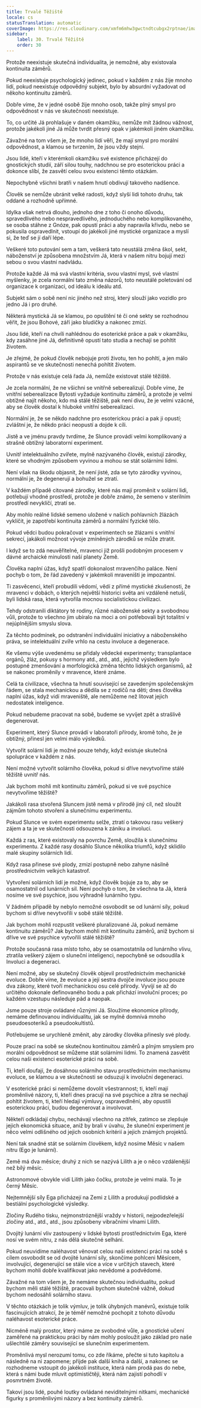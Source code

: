 ```yaml
---
title: Trvalé Těžiště
locale: cs
statusTranslation: automatic
coverImage: https://res.cloudinary.com/xmfm6mhw3gwctndtcubgx2rptnae/image/upload/v1740468922/small_cover_tratado_de_psicologia_revolucionaria_a4c0dca4e0.webp
sidebar:
    label: 30. Trvalé Těžiště
    order: 30
---
```

Protože neexistuje skutečná individualita, je nemožné, aby existovala kontinuita záměrů.

Pokud neexistuje psychologický jedinec, pokud v každém z nás žije mnoho lidí, pokud neexistuje odpovědný subjekt, bylo by absurdní vyžadovat od někoho kontinuitu záměrů.

Dobře víme, že v jedné osobě žije mnoho osob, takže plný smysl pro odpovědnost v nás ve skutečnosti neexistuje.

To, co určité Já prohlašuje v daném okamžiku, nemůže mít žádnou vážnost, protože jakékoli jiné Já může tvrdit přesný opak v jakémkoli jiném okamžiku.

Závažné na tom všem je, že mnoho lidí věří, že mají smysl pro morální odpovědnost, a klamou se tvrzením, že jsou vždy stejní.

Jsou lidé, kteří v kterémkoli okamžiku své existence přicházejí do gnostických studií, září silou touhy, nadchnou se pro esoterickou práci a dokonce slíbí, že zasvětí celou svou existenci těmto otázkám.

Nepochybně všichni bratři v našem hnutí obdivují takového nadšence.

Člověk se nemůže ubránit velké radosti, když slyší lidi tohoto druhu, tak oddané a rozhodně upřímné.

Idylka však netrvá dlouho, jednoho dne z toho či onoho důvodu, spravedlivého nebo nespravedlivého, jednoduchého nebo komplikovaného, se osoba stáhne z Gnóze, pak opustí práci a aby napravila křivdu, nebo se pokusila ospravedlnit, vstoupí do jakékoli jiné mystické organizace a myslí si, že teď se jí daří lépe.

Veškeré toto putování sem a tam, veškerá tato neustálá změna škol, sekt, náboženství je způsobena množstvím Já, která v našem nitru bojují mezi sebou o svou vlastní nadvládu.

Protože každé Já má svá vlastní kritéria, svou vlastní mysl, své vlastní myšlenky, je zcela normální tato změna názorů, toto neustálé poletování od organizace k organizaci, od ideálu k ideálu atd.

Subjekt sám o sobě není nic jiného než stroj, který slouží jako vozidlo pro jedno Já i pro druhé.

Některá mystická Já se klamou, po opuštění té či oné sekty se rozhodnou věřit, že jsou Bohové, září jako bludičky a nakonec zmizí.

Jsou lidé, kteří na chvíli nahlédnou do esoterické práce a pak v okamžiku, kdy zasáhne jiné Já, definitivně opustí tato studia a nechají se pohltit životem.

Je zřejmé, že pokud člověk nebojuje proti životu, ten ho pohltí, a jen málo aspirantů se ve skutečnosti nenechá pohltit životem.

Protože v nás existuje celá řada Já, nemůže existovat stálé těžiště.

Je zcela normální, že ne všichni se vnitřně seberealizují. Dobře víme, že vnitřní seberealizace Bytosti vyžaduje kontinuitu záměrů, a protože je velmi obtížné najít někoho, kdo má stálé těžiště, pak není divu, že je velmi vzácné, aby se člověk dostal k hluboké vnitřní seberealizaci.

Normální je, že se někdo nadchne pro esoterickou práci a pak ji opustí; zvláštní je, že někdo práci neopustí a dojde k cíli.

Jistě a ve jménu pravdy tvrdíme, že Slunce provádí velmi komplikovaný a strašně obtížný laboratorní experiment.

Uvnitř intelektuálního zvířete, mylně nazývaného člověk, existují zárodky, které se vhodným způsobem vyvinou a mohou se stát solárními lidmi.

Není však na škodu objasnit, že není jisté, zda se tyto zárodky vyvinou, normální je, že degenerují a bohužel se ztratí.

V každém případě citované zárodky, které nás mají proměnit v solární lidi, potřebují vhodné prostředí, protože je dobře známo, že semeno v sterilním prostředí nevyklíčí, ztratí se.

Aby mohlo reálné lidské semeno uložené v našich pohlavních žlázách vyklíčit, je zapotřebí kontinuita záměrů a normální fyzické tělo.

Pokud vědci budou pokračovat v experimentech se žlázami s vnitřní sekrecí, jakákoli možnost vývoje zmíněných zárodků se může ztratit.

I když se to zdá neuvěřitelné, mravenci již prošli podobným procesem v dávné archaické minulosti naší planety Země.

Člověka naplní úžas, když spatří dokonalost mravenčího paláce. Není pochyb o tom, že řád zavedený v jakémkoli mraveništi je impozantní.

Ti zasvěcenci, kteří probudili vědomí, vědí z přímé mystické zkušenosti, že mravenci v dobách, o kterých největší historici světa ani vzdáleně netuší, byli lidská rasa, která vytvořila mocnou socialistickou civilizaci.

Tehdy odstranili diktátory té rodiny, různé náboženské sekty a svobodnou vůli, protože to všechno jim ubíralo na moci a oni potřebovali být totalitní v nejúplnějším smyslu slova.

Za těchto podmínek, po odstranění individuální iniciativy a náboženského práva, se intelektuální zvíře vrhlo na cestu involuce a degenerace.

Ke všemu výše uvedenému se přidaly vědecké experimenty; transplantace orgánů, žláz, pokusy s hormony atd., atd., atd., jejichž výsledkem bylo postupné zmenšování a morfologická změna těchto lidských organismů, až se nakonec proměnily v mravence, které známe.

Celá ta civilizace, všechna ta hnutí související se zavedeným společenským řádem, se stala mechanickou a dědila se z rodičů na děti; dnes člověka naplní úžas, když vidí mraveniště, ale nemůžeme než litovat jejich nedostatek inteligence.

Pokud nebudeme pracovat na sobě, budeme se vyvíjet zpět a strašlivě degenerovat.

Experiment, který Slunce provádí v laboratoři přírody, kromě toho, že je obtížný, přinesl jen velmi málo výsledků.

Vytvořit solární lidi je možné pouze tehdy, když existuje skutečná spolupráce v každém z nás.

Není možné vytvořit solárního člověka, pokud si dříve nevytvoříme stálé těžiště uvnitř nás.

Jak bychom mohli mít kontinuitu záměrů, pokud si ve své psychice nevytvoříme těžiště?

Jakákoli rasa stvořená Sluncem jistě nemá v přírodě jiný cíl, než sloužit zájmům tohoto stvoření a slunečnímu experimentu.

Pokud Slunce ve svém experimentu selže, ztratí o takovou rasu veškerý zájem a ta je ve skutečnosti odsouzena k zániku a involuci.

Každá z ras, které existovaly na povrchu Země, sloužila k slunečnímu experimentu. Z každé rasy dosáhlo Slunce několika triumfů, když sklidilo malé skupiny solárních lidí.

Když rasa přinese své plody, zmizí postupně nebo zahyne násilně prostřednictvím velkých katastrof.

Vytvoření solárních lidí je možné, když člověk bojuje za to, aby se osamostatnil od lunárních sil. Není pochyb o tom, že všechna ta Já, která nosíme ve své psychice, jsou výhradně lunárního typu.

V žádném případě by nebylo nemožné osvobodit se od lunární síly, pokud bychom si dříve nevytvořili v sobě stálé těžiště.

Jak bychom mohli rozpustit veškeré pluralizované Já, pokud nemáme kontinuitu záměrů? Jak bychom mohli mít kontinuitu záměrů, aniž bychom si dříve ve své psychice vytvořili stálé těžiště?

Protože současná rasa místo toho, aby se osamostatnila od lunárního vlivu, ztratila veškerý zájem o sluneční inteligenci, nepochybně se odsoudila k Involuci a degeneraci.

Není možné, aby se skutečný člověk objevil prostřednictvím mechanické evoluce. Dobře víme, že evoluce a její sestra dvojče involuce jsou pouze dva zákony, které tvoří mechanickou osu celé přírody. Vyvíjí se až do určitého dokonale definovaného bodu a pak přichází involuční proces; po každém vzestupu následuje pád a naopak.

Jsme pouze stroje ovládané různými Já. Sloužíme ekonomice přírody, nemáme definovanou individualitu, jak se mylně domnívá mnoho pseudoesoteriků a pseudookultistů.

Potřebujeme se urychleně změnit, aby zárodky člověka přinesly své plody.

Pouze prací na sobě se skutečnou kontinuitou záměrů a plným smyslem pro morální odpovědnost se můžeme stát solárními lidmi. To znamená zasvětit celou naši existenci esoterické práci na sobě.

Ti, kteří doufají, že dosáhnou solárního stavu prostřednictvím mechanismu evoluce, se klamou a ve skutečnosti se odsuzují k involuční degeneraci.

V esoterické práci si nemůžeme dovolit všestrannost; ti, kteří mají proměnlivé názory, ti, kteří dnes pracují na své psychice a zítra se nechají pohltit životem, ti, kteří hledají výmluvy, ospravedlnění, aby opustili esoterickou práci, budou degenerovat a involvovat.

Někteří odkládají chybu, nechávají všechno na zítřek, zatímco se zlepšuje jejich ekonomická situace, aniž by brali v úvahu, že sluneční experiment je něco velmi odlišného od jejich osobních kritérií a jejich známých projektů.

Není tak snadné stát se solárním člověkem, když nosíme Měsíc v našem nitru (Ego je lunární).

Země má dva měsíce; druhý z nich se nazývá Lilith a je o něco vzdálenější než bílý měsíc.

Astronomové obvykle vidí Lilith jako čočku, protože je velmi malá. To je černý Měsíc.

Nejtemnější síly Ega přicházejí na Zemi z Lilith a produkují podlidské a bestiální psychologické výsledky.

Zločiny Rudého tisku, nejmonstróznější vraždy v historii, nejpodezřelejší zločiny atd., atd., atd., jsou způsobeny vibračními vlnami Lilith.

Dvojitý lunární vliv zastoupený v lidské bytosti prostřednictvím Ega, které nosí ve svém nitru, z nás dělá skutečné selhání.

Pokud neuvidíme naléhavost věnovat celou naši existenci práci na sobě s cílem osvobodit se od dvojité lunární síly, skončíme pohlceni Měsícem, involvující, degenerující se stále více a více v určitých stavech, které bychom mohli dobře kvalifikovat jako nevědomé a podvědomé.

Závažné na tom všem je, že nemáme skutečnou individualitu, pokud bychom měli stálé těžiště, pracovali bychom skutečně vážně, dokud bychom nedosáhli solárního stavu.

V těchto otázkách je tolik výmluv, je tolik úhybných manévrů, existuje tolik fascinujících atrakcí, že je téměř nemožné pochopit z tohoto důvodu naléhavost esoterické práce.

Nicméně malý prostor, který máme ze svobodné vůle, a gnostické učení zaměřené na praktickou práci by nám mohly posloužit jako základ pro naše ušlechtilé záměry související se slunečním experimentem.

Proměnlivá mysl nerozumí tomu, co zde říkáme, přečte si tuto kapitolu a následně na ni zapomene; přijde pak další kniha a další, a nakonec se rozhodneme vstoupit do jakékoli instituce, která nám prodá pas do nebe, která s námi bude mluvit optimističtěji, která nám zajistí pohodlí v posmrtném životě.

Takoví jsou lidé, pouhé loutky ovládané neviditelnými nitkami, mechanické figurky s proměnlivými názory a bez kontinuity záměrů.

